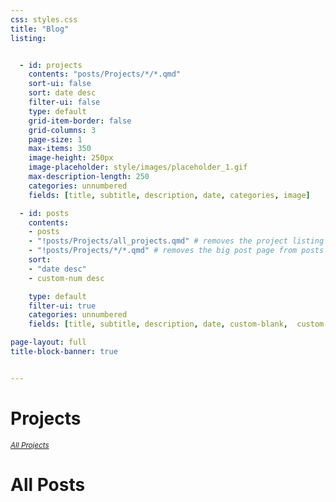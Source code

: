 ```yaml
---
css: styles.css
title: "Blog"
listing:


  - id: projects
    contents: "posts/Projects/*/*.qmd"
    sort-ui: false
    sort: date desc
    filter-ui: false
    type: default
    grid-item-border: false
    grid-columns: 3
    page-size: 1
    max-items: 350
    image-height: 250px
    image-placeholder: style/images/placeholder_1.gif
    max-description-length: 250
    categories: unnumbered
    fields: [title, subtitle, description, date, categories, image]

  - id: posts
    contents: 
    - posts
    - "!posts/Projects/all_projects.qmd" # removes the project listing page from posts
    - "!posts/Projects/*/*.qmd" # removes the big post page from posts (highlighted at top)
    sort: 
    - "date desc"
    - custom-num desc

    type: default
    filter-ui: true
    categories: unnumbered
    fields: [title, subtitle, description, date, custom-blank,  custom-series, custom-num, categories, image]

page-layout: full
title-block-banner: true


---
```


# Projects
~[*All Projects*](posts/Projects/all_projects.qmd)~

::: {#projects}
:::

# All Posts

<script>window.runSidebar && window.runSidebar();</script>

::: {#posts}
:::
